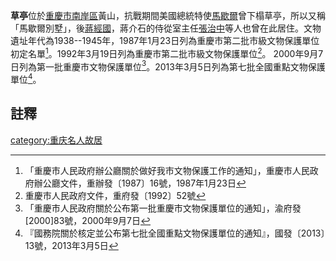 {{msg:重慶市文物保護單位
|名稱 = [[抗戰期間蔣介石舊居|抗戰期間蔣介石舊居]]-草亭
|編號 = 69
|圖片 = 
|級別 = 3
|分類 = 
|時代 = 1938--1945年
|地点 = [[南岸區|南岸區]]黃山「雲岫別墅」、松廳、草亭、沙區林園1-4號樓
|坐標 = 
|登錄 = 1987年1月23日
}}
{{msg:重慶市文物保護單位
|名稱 = [[黃山陪都遺跡|黃山陪都遺跡]]-草亭
|編號 = 62
|圖片 = 
|級別 = 4
|分類 = 
|時代 = 1938--1946年
|地点 = [[南岸區|南岸區]]黃山
|坐標 = 
|登錄 = 1992年3月19日
}}
{{msg:重慶市文物保護單位
|名稱 = [[黃山遺跡|黃山遺跡]]、[[南山陪都遺跡|南山陪都遺跡]]-草亭
|編號 = 107
|圖片 = 
|級別 = 5
|分類 = 
|時代 = 1938年-1946年
|地点 = [[南岸區|南岸區]]黃山幹部療養院內（黃山遺跡）、南山雙龍村（法國大使館）、南山36、82號（蘇聯大使館）、新力村（英國大使館）、文峰段72號（德國大使館、印度大使館）、南山公園（美軍招待所）、石牛村（飛行員墓地）、南山101號（范崇實別墅）
|坐標 = 
|登錄 = 2000年9月7日
}}
{{msg:重慶市文物保護單位
|名稱 = [[重慶黃山抗戰舊址群|重慶黃山抗戰舊址群]]-草亭
|編號 = 1876
|圖片 = 
|級別 = 107
|分類 = 
|時代 = 1938～1946年
|地点 = [[重慶市|重慶市]][[南岸區|南岸區]]
|坐標 =
|登錄 = 2013年3月5日
}}
'''草亭'''位於[[重慶市|重慶市]][[南岸區|南岸區]]黃山，抗戰期間美國總統特使[[馬歇爾|馬歇爾]]曾下榻草亭，所以又稱「馬歇爾別墅」，後[[蔣經國|蔣經國]]，蔣介石的侍從室主任[[張治中|張治中]]等人也曾在此居住。文物遺址年代為1938--1945年，1987年1月23日列為重慶市第二批市級文物保護單位初定名單<ref>「重慶市人民政府辦公廳關於做好我市文物保護工作的通知」，重慶市人民政府辦公廳文件，重辦發〔1987〕16號，1987年1月23日</ref>。1992年3月19日列為重慶市第二批市級文物保護單位<ref>重慶市人民政府文件，重府發〔1992〕52號</ref>。 2000年9月7日列為第一批重慶市文物保護單位<ref>「重慶市人民政府關於公布第一批重慶市文物保護單位的通知」，渝府發[2000]83號，2000年9月7日</ref>。2013年3月5日列為第七批全國重點文物保護單位<ref>『國務院關於核定並公布第七批全國重點文物保護單位的通知』，國發〔2013〕13號，2013年3月5日</ref>。

== 註釋 ==
{{reflist}}

{{重庆全国重点文物保护单位}}
[[category:重庆名人故居|category:重庆名人故居]]